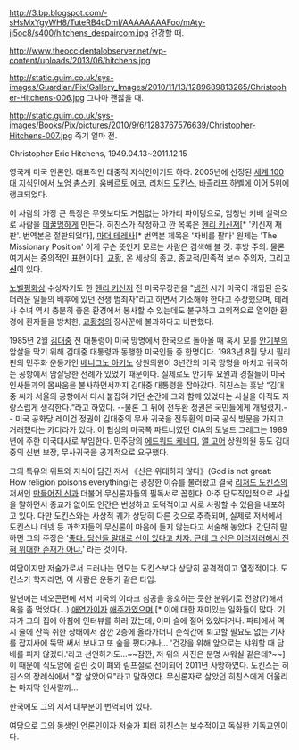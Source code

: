 http://3.bp.blogspot.com/-sHsMxYgyWH8/TuteRB4cDmI/AAAAAAAAFoo/mAty-jj5oc8/s400/hitchens_despaircom.jpg
건강할 때.

http://www.theoccidentalobserver.net/wp-content/uploads/2013/06/hitchens.jpg

http://static.guim.co.uk/sys-images/Guardian/Pix/Gallery_Images/2010/11/13/1289689813265/Christopher-Hitchens-006.jpg
그나마 괜찮을 때.

http://static.guim.co.uk/sys-images/Books/Pix/pictures/2010/9/6/1283767576639/Christopher-Hitchens-007.jpg
죽기 얼마 전.

Christopher Eric Hitchens, 1949.04.13~2011.12.15

영국계 미국 언론인. 대표적인 대중적 지식인이기도 하다. 2005년에 선정된 [http://ko.wikipedia.org/wiki/%EC%84%B8%EA%B3%84_100%EB%8C%80_%EC%A7%80%EC%8B%9D%EC%9D%B8 세계 100대 지식인]에서 [[노엄 촘스키]], [[움베르토 에코]], [[리처드 도킨스]], [[바츨라프 하벨]]에 이어 5위에 랭크되었다. 

이 사람의 가장 큰 특징은 무엇보다도 거침없는 아가리 파이팅으로, 엄청난 키배 실력으로 사람을 [[데꿀멍]]하게 만든다. 히친스가 작정하고 깐 목록은 [[헨리 키신저]][* '키신저 재판'. 번역본은 절판되었다], [[마더 테레사]][* 번역본 제목은 '자비를 팔다' 원제는 'The Missionary Position' 이게 무슨 뜻인지 모르는 사람은 검색해 볼 것. 후방 주의. 물론 여기서는 중의적인 표현이다], [[교황]], 온 세상의 종교, 종교적/민족적 보수 주의자, 그리고 '''[[신]]'''이 있다. 

[[노벨평화상]] 수상자기도 한 [[헨리 키신저]] 전 미국무장관을 "[[냉전]] 시기 미국이 개입된 온갖 더러운 일들의 배후에 있던 전쟁 범죄자"라고 하면서 기소해야 한다고 주장했으며, 테레사 수녀 역시 충분히 좋은 환경에서 봉사할 수 있는데도 불구하고 고의적으로 열악한 환경에 환자들을 방치한, [[교황청]]의 장사꾼에 불과하다고 비판했다. 

1985년 2월 [[김대중]] 전 대통령이 미국 망명에서 한국으로 돌아올 때 혹시 모를 [[국가안전기획부|안기부]]의 암살을 막기 위해 김대중 대통령과 동행한 미국인들 중 한명이다. 1983년 8월 당시 필리핀의 민주화 운동가인 [[베니그노 아키노]] 상원의원이 3년간의 미국 망명을 마치고 귀국하는 공항에서 암살당한 전례가 있었기 때문이다. 실제로도 안기부 요원과 경찰들이 미국 인사들과의 몸싸움을 불사하면서까지 김대중 대통령을 잡아갔다. 히친스는 훗날 “김대중 씨가 서울의 공항에서 다시 붙잡혀 가던 순간에 그와 함께 있었다는 사실을 아직도 자랑스럽게 생각한다.“라고 하였다. --물론 그 뒤에 전두환 정권은 국민들에게 개털렸지.-- 미국 공화당 레이건 정권이 김대중의 무사 귀국을 전두환의 미국 공식 방문을 가지고 거래했다는 카더라가 있다. 이 협상의 미국쪽 파트너였던 CIA의 도널드 그레그는 1989년에 주한 미국대사로 부임한다. 민주당의 [[에드워드 케네디]], [[앨 고어]] 상원의원 등도 김대중의 신변 보장, 무사귀국을 공개적으로 요구했다.

그의 특유의 위트와 지식이 담긴 저서 《신은 위대하지 않다》(God is not great: How religion poisons everything)는 굉장한 이슈를 불러왔고 결국 [[리처드 도킨스]]의 저서인 [[만들어진 신]]과 더불어 무신론자들의 필독서로 꼽힌다. 아주 단도직입적으로 사실을 말하면서 종교가 없이도 인간은 번성하고 도덕적이고 서로 사랑할 수 있음을 내포하고 있다. 다만 도킨스와는 사상적 궤가 상당히 다른 것으로 추측되며, 실제로 저서에서 도킨스나 데넷 등 과학자들의 무신론이 마음에 들지 않는다고 서술해 놓았다. 간단히 말하면 그의 주장은 '[[반신론|좋다. 당신들 말대로 신이 있다고 치자. 근데 그 신은 이러저러해서 전혀 위대한 존재가 아냐.]]' 라는 것이다.

여담이지만 저술가로서 드러나는 면모는 도킨스보다 상당히 공격적이고 열정적이다. 도킨스가 학자라면, 이 사람은 운동가 같은 타입.

말년에는 네오콘편에 서서 미국의 이라크 침공을 옹호하는 듯한 분위기로 전향(?)해서 욕을 좀 먹었다(...) [[골초|애연가]]이자 [[주당|애주가]]였으며,[* 이에 대한 재미있는 일화들이 많다. 기자가 그의 집에 아침에 인터뷰를 하러 갔는데, 이미 술에 절어 있있다거나. 파티에서 역시 술에 잔뜩 취한 상태에서 잠깐 2층에 올라가더니 순식간에 퇴고할 필요도 없는 기사를 잡지사에 뚝딱 써서 보내고 또 술을 펐다거나... '건강을 위해 앞으로는 샤워할 때 담배를 피지 않겠다.'라고 선언하기도...~~잠깐, 저 위의 사진은 분명 샤워실 같은데?~~] 이 때문에 식도암에 걸린 것이 폐와 림프절로 전이되어 2011년 사망하였다. 도킨스는 히친스의 장례식에서 "잘 살았어요"라고 말하였다. 무신론자로 살았던 히친스에게 어울리는 마지막 인사랄까...

한국에도 그의 저서 대부분이 번역되어 있다.

여담으로 그의 동생인 언론인이자 저술가 피터 히친스는 보수적이고 독실한 기독교인이다. 
